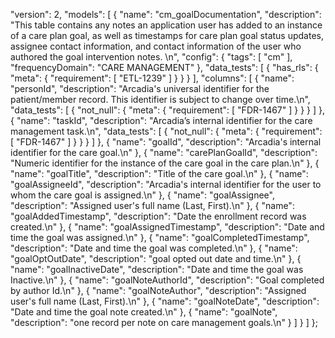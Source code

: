   "version": 2,
  "models": [
    {
      "name": "cm_goalDocumentation",
      "description": "This table contains any notes an application user has added to an instance of a care plan goal,  as well as timestamps for care plan goal status updates, assignee contact information, and contact  information of the user who authored the goal intervention notes. \n",
      "config": {
        "tags": [
          "cm"
        ],
        "frequencyDomain": "CARE MANAGEMENT"
      },
      "data_tests": [
        {
          "has_rls": {
            "meta": {
              "requirement": [
                "ETL-1239"
              ]
            }
          }
        }
      ],
      "columns": [
        {
          "name": "personId",
          "description": "Arcadia's universal identifier for the patient/member record. This identifier is subject to change over time.\n",
          "data_tests": [
            {
              "not_null": {
                "meta": {
                  "requirement": [
                    "FDR-1467"
                  ]
                }
              }
            }
          ]
        },
        {
          "name": "taskId",
          "description": "Arcadia’s internal identifier for the care management task.\n",
          "data_tests": [
            {
              "not_null": {
                "meta": {
                  "requirement": [
                    "FDR-1467"
                  ]
                }
              }
            }
          ]
        },
        {
          "name": "goalId",
          "description": "Arcadia's internal identifier for the care goal.\n"
        },
        {
          "name": "carePlanGoalId",
          "description": "Numeric identifier for the instance of the care goal in the care plan.\n"
        },
        {
          "name": "goalTitle",
          "description": "Title of the care goal.\n"
        },
        {
          "name": "goalAssigneeId",
          "description": "Arcadia's internal identifier for the user to whom the care goal is assigned.\n"
        },
        {
          "name": "goalAssignee",
          "description": "Assigned user's full name (Last, First).\n"
        },
        {
          "name": "goalAddedTimestamp",
          "description": "Date the enrollment record was created.\n"
        },
        {
          "name": "goalAssignedTimestamp",
          "description": "Date and time the goal was assigned.\n"
        },
        {
          "name": "goalCompletedTimestamp",
          "description": "Date and time the goal was completed.\n"
        },
        {
          "name": "goalOptOutDate",
          "description": "goal opted out date and time.\n"
        },
        {
          "name": "goalInactiveDate",
          "description": "Date and time the goal was Inactive.\n"
        },
        {
          "name": "goalNoteAuthorId",
          "description": "Goal completed by author Id.\n"
        },
        {
          "name": "goalNoteAuthor",
          "description": "Assigned user's full name (Last, First).\n"
        },
        {
          "name": "goalNoteDate",
          "description": "Date and time the goal note created.\n"
        },
        {
          "name": "goalNote",
          "description": "one record per note on care management goals.\n"
        }
      ]
    }
  ]
};
